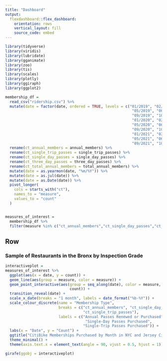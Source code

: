```yaml
---
title: "Dashboard"
output: 
  flexdashboard::flex_dashboard:
    orientation: rows
    vertical_layout: fill
    source_code: embed
---
```


```r
library(tidyverse)
library(viridis)
library(lubridate)
library(gganimate)
library(zoo)
library(tis)
library(scales)
library(plotly)
library(ggiraph)
library(ggplot2)

membership_df = 
  read_csv("ridership.csv") %>%
  mutate(date = factor(date, ordered = TRUE, levels = c("01/2019", "02/2019", "03/2019", "04/2019",
                                                         "05/2019", "06/2019", "07/2019", "08/2019",
                                                         "09/2019", "10/2019", "11/2019", "12/2019",
                                                         "01/2020", "02/2020", "03/2020", "04/2020",
                                                         "05/2020", "06/2020", "07/2020", "08/2020",
                                                         "09/2020", "10/2020", "11/2020", "12/2020",
                                                         "01/2021", "02/2021", "03/2021", "04/2021",
                                                         "05/2021", "06/2021", "07/2021", "08/2021",
                                                         "09/2021", "10/2021"))) %>%
  rename(ct_annual_members = annual_members) %>%
  rename(ct_single_trip_passes = single_trip_passes) %>%
  rename(ct_single_day_passes = single_day_passes) %>%
  rename(ct_three_day_passes = three_day_passes) %>%
  rename(ct_total_annual_members = total_annual_members) %>%
  mutate(date = as.yearmon(date, "%m/%Y")) %>%
  mutate(date = as.jul(date)) %>%
  mutate(date = as.Date(date)) %>%
  pivot_longer(
    cols = starts_with("ct"),
    names_to = "measure",
    values_to = "count"
  ) 


measures_of_interest =
  membership_df %>%
  filter(measure %in% c("ct_annual_members","ct_single_day_passes","ct_single_trip_passes")) 

```

Row {data-width=650}
-----------------------------------------------------------------------

### Sample of Restaurants in the Bronx by Inspection Grade

```r
interactiveplot =
measures_of_interest %>%
  ggplot(aes(x = date, y = count)) +
  geom_line(aes(group = measure, color = measure)) +
  geom_point_interactive(aes(group = seq_along(date), color = measure, tooltip = count, data_id =
                             count)) +
  transition_reveal(date) +
  scale_x_date(breaks = "1 month", labels = date_format("%b-%Y")) +
  scale_colour_discrete(name = "Membership Type",
                        breaks = c("ct_annual_members", "ct_single_day_passes",
                                   "ct_single_trip_passes"),
                        labels = c("Annual Passes Renewed or Purchased",
                                    "Single-Day Passes Purchased", 
                                   "Single-Trip Passes Purchased")) +
  labs(x = "Date", y = "Count") +
  ggtitle("CitiBike Memberships Purchased by Month in NYC and Jersey City") +
  theme_minimal() +
  theme(axis.text.x = element_text(angle = 90, vjust = 0.5, hjust = 1))

girafe(ggobj = interactiveplot)
```
